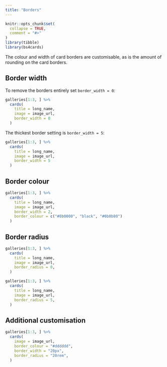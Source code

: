 ```yaml
---
title: "Borders"
---
```


```r
knitr::opts_chunk$set(
  collapse = TRUE,
  comment = "#>"
)
library(tibble)
library(bs4cards)
```

The colour and width of card borders are customisable, as is the amount of rounding on the card borders. 

## Border width

To remove the borders entirely set `border_width = 0`:

```r
galleries[1:3, ] %>% 
  cards(
    title = long_name,
    image = image_url, 
    border_width = 0
  )
```

The thickest border setting is `border_width = 5`:

```r
galleries[1:3, ] %>% 
  cards(
    title = long_name,
    image = image_url, 
    border_width = 5
  )
```


## Border colour

```r
galleries[1:3, ] %>% 
  cards(
    title = long_name,
    image = image_url, 
    border_width = 2,
    border_colour = c("#8b0000", "black", "#0b0b80")
  )
```


## Border radius

```r
galleries[1:3, ] %>% 
  cards(
    title = long_name,
    image = image_url, 
    border_radius = 0,
  )
```

```r
galleries[1:3, ] %>% 
  cards(
    title = long_name,
    image = image_url, 
    border_radius = 5,
  )
```


## Additional customisation


```r
galleries[1:3, ] %>% 
  cards(
    image = image_url, 
    border_colour = "#dddddd",
    border_width = "20px",
    border_radius = "20rem",
  )
```



